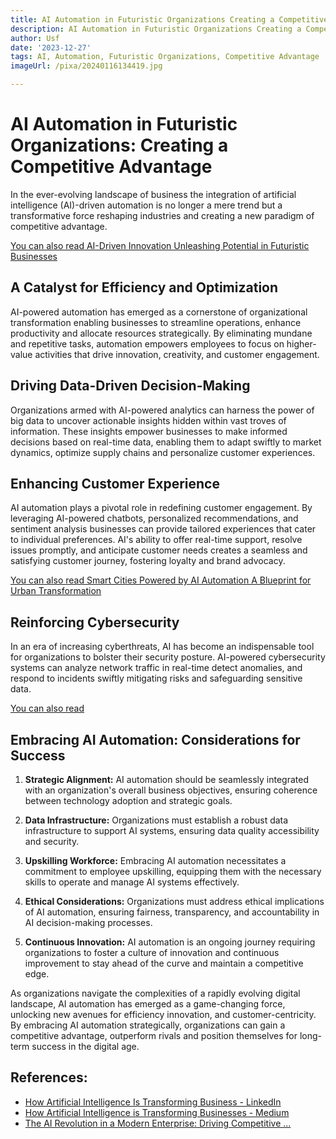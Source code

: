 ```yaml
---
title: AI Automation in Futuristic Organizations Creating a Competitive Advantage
description: AI Automation in Futuristic Organizations Creating a Competitive Advantage
author: Usf
date: '2023-12-27'
tags: AI, Automation, Futuristic Organizations, Competitive Advantage
imageUrl: /pixa/20240116134419.jpg

---
```

# AI Automation in Futuristic Organizations: Creating a Competitive  Advantage

In the ever-evolving landscape of business the integration  of artificial intelligence (AI)-driven automation is no longer a mere trend but a transformative force reshaping industries and creating a new paradigm of competitive advantage.

[You can also read AI-Driven Innovation Unleashing Potential in Futuristic Businesses](AI-Driven%20Innovation%20Unleashing%20Potential%20in%20Futuristic%20Businesses)


## A Catalyst for Efficiency and  Optimization

AI-powered automation has emerged as a cornerstone of organizational transformation  enabling businesses to streamline operations, enhance productivity and allocate resources strategically. By eliminating mundane  and repetitive tasks, automation empowers employees to focus on  higher-value activities that drive innovation, creativity, and customer engagement.

##  Driving Data-Driven Decision-Making

Organizations  armed with AI-powered analytics can harness the power of  big data to uncover actionable insights hidden  within vast troves of information. These insights  empower businesses to make informed decisions based on real-time data, enabling them to adapt swiftly to market dynamics,  optimize supply chains and personalize customer experiences.

##  Enhancing Customer  Experience

AI automation plays a pivotal role in redefining customer engagement. By leveraging AI-powered chatbots, personalized  recommendations, and sentiment analysis businesses can  provide tailored experiences that cater to individual preferences. AI's  ability to offer real-time support, resolve issues promptly, and anticipate customer needs creates a seamless and satisfying customer journey, fostering loyalty and brand advocacy.

[You can also read  Smart Cities Powered by AI Automation A Blueprint for Urban Transformation](Smart%20Cities%20Powered%20by%20AI%20Automation%20A%20Blueprint%20for%20Urban%20Transformation)


## Reinforcing Cybersecurity

In an era of increasing cyberthreats, AI has become  an indispensable tool  for organizations to  bolster their  security posture.  AI-powered cybersecurity systems can analyze network traffic  in real-time detect anomalies, and  respond to incidents swiftly  mitigating risks and safeguarding sensitive data.

[You can also read ]()


## Embracing AI Automation: Considerations for Success

1. **Strategic Alignment:** AI automation  should be seamlessly integrated with an organization's overall business objectives, ensuring  coherence between technology adoption and strategic goals.

2. **Data Infrastructure:** Organizations must  establish a  robust data infrastructure to support AI systems, ensuring data quality accessibility and security.

3. **Upskilling Workforce:** Embracing AI automation necessitates a commitment to employee upskilling, equipping  them with  the  necessary skills to operate and manage AI systems effectively.

4. **Ethical Considerations:** Organizations must address ethical implications of AI automation, ensuring fairness, transparency, and accountability in AI decision-making processes.

5. **Continuous Innovation:** AI automation is an ongoing journey requiring  organizations to foster a culture of innovation and continuous improvement to stay ahead of the curve and maintain a competitive  edge.

As organizations navigate the complexities of  a rapidly evolving digital landscape, AI automation  has emerged  as a game-changing force,  unlocking new avenues for efficiency innovation,  and customer-centricity. By embracing AI automation strategically, organizations can gain a  competitive advantage, outperform rivals and position themselves for  long-term  success in the digital age.

## References:
- [How Artificial Intelligence Is Transforming Business - LinkedIn](https://www.linkedin.com/pulse/how-artificial-intelligence-transforming-business-chris-chiancone)
- [How Artificial Intelligence is Transforming Businesses - Medium](https://medium.com/an-idea/meta-description-ai-is-the-future-of-businesses-39580ff1e460)
- [The AI Revolution in a Modern Enterprise: Driving Competitive ...](https://www.hcl-software.com/blog/hclsoftware/the-ai-revolution-in-a-modern-enterprise-driving-competitive-advantage-and-growth/?referrer=blog.hcltechsw.com)
